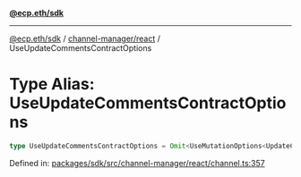 [**@ecp.eth/sdk**](../../../index.mdx)

***

[@ecp.eth/sdk](/sdk-reference/index.mdx) / [channel-manager/react](/sdk-reference/channel-manager/react/index.mdx) / UseUpdateCommentsContractOptions

# Type Alias: UseUpdateCommentsContractOptions

```ts
type UseUpdateCommentsContractOptions = Omit<UseMutationOptions<UpdateCommentsContractResult, Error, UseUpdateCommentsContractParams>, "mutationFn">;
```

Defined in: [packages/sdk/src/channel-manager/react/channel.ts:357](https://github.com/ecp-eth/comments-monorepo/blob/main/packages/sdk/src/channel-manager/react/channel.ts#L357)
